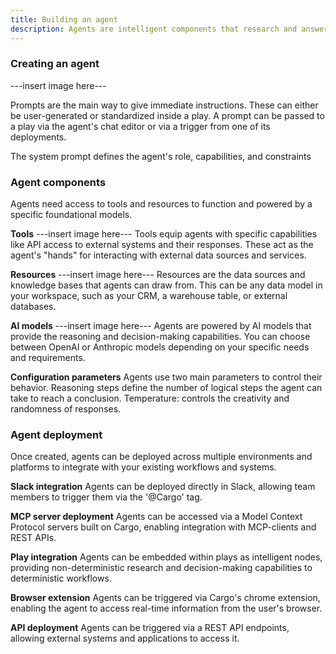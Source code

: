 ```yaml
---
title: Building an agent
description: Agents are intelligent components that research and answer questions about companies and people
---
```


### Creating an agent
---insert image here---

Prompts are the main way to give immediate instructions. These can either be user-generated or standardized inside a play. A prompt can be passed to a play via the agent's chat editor or via a trigger from one of its deployments.

The system prompt defines the agent's role, capabilities, and constraints

### Agent components

Agents need access to tools and resources to function and powered by a specific foundational models.

**Tools**
---insert image here---
Tools equip agents with specific capabilities like API access to external systems and their responses. These act as the agent's "hands" for interacting with external data sources and services.

**Resources**
---insert image here---
Resources are the data sources and knowledge bases that agents can draw from. This can be any data model in your workspace, such as your CRM, a warehouse table, or external databases.

**AI models**
---insert image here---
Agents are powered by AI models that provide the reasoning and decision-making capabilities. You can choose between OpenAI or Anthropic models depending on your specific needs and requirements.

**Configuration parameters**
Agents use two main parameters to control their behavior. Reasoning steps define the number of logical steps the agent can take to reach a conclusion. Temperature: controls the creativity and randomness of responses.

### Agent deployment

Once created, agents can be deployed across multiple environments and platforms to integrate with your existing workflows and systems.

**Slack integration**
Agents can be deployed directly in Slack, allowing team members to trigger them via the '@Cargo' tag.

**MCP server deployment**
Agents can be accessed via a Model Context Protocol servers built on Cargo, enabling integration with MCP-clients and REST APIs.

**Play integration**
Agents can be embedded within plays as intelligent nodes, providing non-deterministic research and decision-making capabilities to deterministic workflows.

**Browser extension**
Agents can be triggered via Cargo's chrome extension, enabling the agent to access real-time information from the user's browser.

**API deployment**
Agents can be triggered via a REST API endpoints, allowing external systems and applications to access it.

